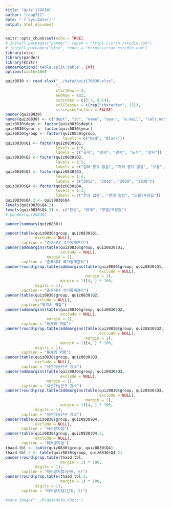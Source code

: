 ```yaml
---
title: "Quiz 170830"
author: "coop711"
date: "`r Sys.Date()`"
output: html_document
---
```


```r
knitr::opts_chunk$set(echo = TRUE)
# install.packages("pander", repos = "https://cran.rstudio.com")
# install.packages("xlsx", repos = "https://cran.rstudio.com")
library(xlsx)
library(pander)
library(knitr)
panderOptions('table.split.table', Inf)
options(width=180)
```

```r
quiz0830 <- read.xlsx("../data/quiz170830.xlsx", 
                      1, 
                      startRow = 2, 
                      endRow = 182, 
                      colIndex = c(3:7, 9:14), 
                      colClasses = c(rep("character", 11)), 
                      stringsAsFactors = FALSE)
pander(quiz0830)
names(quiz0830) <- c("dept", "id", "name", "year", "e.mail", "cell.no", "Q1", "Q2", "Q3", "Q4", "group")
quiz0830$dept <- factor(quiz0830$dept)
quiz0830$year <- factor(quiz0830$year)
quiz0830$group <- factor(quiz0830$group, 
                         levels = c("Red", "Black"))
quiz0830$Q1 <- factor(quiz0830$Q1, 
                      levels = 1:5, 
                      labels = c("공자", "맹자", "관자", "노자", "장자"))
quiz0830$Q2 <- factor(quiz0830$Q2, 
                      levels = 1:5, 
                      labels = c("절대 중요 않음", "거의 중요 않음", "보통", "상당히 중요", "절대 중요"))
quiz0830$Q3 <- factor(quiz0830$Q3, 
                      levels = 1:4, 
                      labels = c("2012", "2016", "2020", "2030"))
quiz0830$Q4 <- factor(quiz0830$Q4, 
                      levels = 1:3, 
                      labels = c("찬성 입장", "반대 입장", "모름/무응답"))
quiz0830$Q4.2 <- quiz0830$Q4
levels(quiz0830$Q4.2)
levels(quiz0830$Q4.2) <- c("찬성", "반대", "모름/무응답")
# pander(quiz0830)
```

```r
pander(summary(quiz0830))
```

```r
pander(table(quiz0830$group, quiz0830$Q1, 
             exclude = NULL), 
       caption = "춘추시대 국가통계관리")
pander(addmargins(table(quiz0830$group, quiz0830$Q1, 
                        exclude = NULL), 
                  margin = 1), 
       caption = "춘추시대 국가통계관리")
pander(round(prop.table(addmargins(table(quiz0830$group, quiz0830$Q1, 
                                         exclude = NULL), 
                                   margin = 1), 
                        margin = 1)[4, ] * 100, 
             digits = 1), 
       caption = "춘추시대 국가통계관리")
pander(table(quiz0830$group, quiz0830$Q2, 
             exclude = NULL), 
       caption="통계의 역할")
pander(addmargins(table(quiz0830$group, quiz0830$Q2, 
                        exclude = NULL), 
                  margin = 1), 
       caption = "통계의 역할")
pander(round(prop.table(addmargins(table(quiz0830$group, quiz0830$Q2, 
                                         exclude = NULL), 
                                   margin = 1), 
                        margin = 1)[4, ] * 100, 
             digits = 1), 
       caption = "통계의 역할")
pander(table(quiz0830$group, quiz0830$Q3, 
             exclude = NULL), 
       caption = "생산가능인구 감소")
pander(addmargins(table(quiz0830$group, quiz0830$Q3, 
                        exclude = NULL), 
                  margin = 1), 
       caption = "생산가능인구 감소")
pander(round(prop.table(addmargins(table(quiz0830$group, quiz0830$Q3, 
                                         exclude = NULL), 
                                   margin = 1), 
                        margin = 1)[4, ] * 100, 
             digits = 1), 
       caption = "생산가능인구 감소")
pander(table(quiz0830$group, quiz0830$Q4, 
             exclude = NULL), 
       caption = "테러방지법")
pander(table(quiz0830$group, quiz0830$Q4.2, 
             exclude = NULL), 
       caption = "테러방지법")
thaad.tbl <- table(quiz0830$group, quiz0830$Q4)
thaad.tbl.2 <- table(quiz0830$group, quiz0830$Q4.2)
pander(round(prop.table(thaad.tbl, 
                        margin = 1) * 100, 
             digits = 1), 
       caption = "테러방지법(단위, %)")
pander(round(prop.table(thaad.tbl.2, 
                        margin = 1) * 100, 
             digits = 1), 
       caption = "테러방지법(단위, %)")
```

```r
#save.image("../R/quiz0830.RData")
```